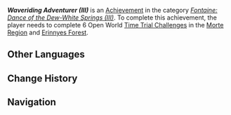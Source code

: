 {{Achievement Infobox
|title        = Waveriding Adventurer (III)
|id           = 80296
|order id     = 272
|category     = Fontaine: Dance of the Dew-White Springs (III)
|description  = Complete a total of 6 Open World Time Trial Challenges in the [[Morte Region]] and [[Erinnyes Forest]].
|requirements = 
|primogems    = 10
|tracking     = 
|topic        = Time Trial Challenges
|set          = Waveriding Adventurer (III)
|tier         = 2
|tiers_total  = 3
}}
'''''Waveriding Adventurer (III)''''' is an [[Achievement]] in the category ''[[Fontaine: Dance of the Dew-White Springs (III)]]''. To complete this achievement, the player needs to complete 6 Open World [[Time Trial Challenge]]s in the [[Morte Region]] and [[Erinnyes Forest]].

==Other Languages==
{{Other Languages|Transclude=Waveriding Adventurer (III)}}

==Change History==
{{Change History|4.2}}

==Navigation==
{{Achievement Navbox}}